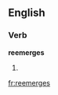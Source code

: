 
==English==

===Verb===
'''reemerges'''

# {{third-person singular of|[[reemerge]]}}

[[fr:reemerges]]
